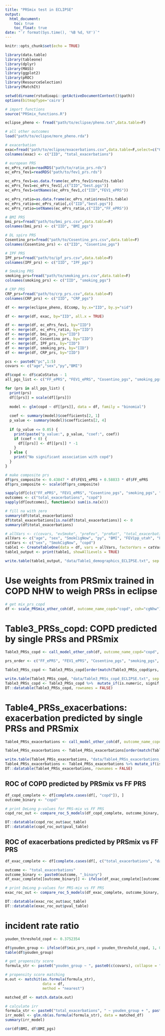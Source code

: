 ```yaml
---
title: "PRSmix test in ECLIPSE"
output:
  html_document:
    toc: true
    toc_float: true
date: "`r format(Sys.time(), '%B %d, %Y')`"
---
```


```r
knitr::opts_chunk$set(echo = TRUE)
```

```r
library(data.table)
library(tableone)
library(dplyr)
library(MASS)
library(ggplot2)
library(pROC)
library(ResourceSelection)
library(MatchIt)
```

```r
setwd(dirname(rstudioapi::getActiveDocumentContext()$path))
options(bitmapType='cairo')

# import functions 
source("PRSmix_functions.R")
```

```r
eclipse_pheno <- fread("path/to/eclipse/pheno.txt",data.table=F)

# all other outcomes
load("path/to/eclipse/more_pheno.rda")

# exacerbation
exac=fread("path/to/eclipse/exacerbations.csv",data.table=F,select=c("GLOBALID","total_exacerbations"))
colnames(exac) <- c("IID", "total_exacerbations")
```

```r
# european PRS
ec_ePrs_ratio=readRDS("path/to/ratio_prs.rds")
ec_ePrs_fev1=readRDS("path/to/fev1_prs.rds")

ec_ePrs_fev1=as.data.frame(ec_ePrs_fev1$results.table)
ec_ePrs_fev1=ec_ePrs_fev1[,c("IID","best.pgs")]
ec_ePrs_fev1=setNames(ec_ePrs_fev1,c("IID","FEV1_ePRS"))

ec_ePrs_ratio=as.data.frame(ec_ePrs_ratio$results.table)
ec_ePrs_ratio=ec_ePrs_ratio[,c("IID","best.pgs")]
ec_ePrs_ratio=setNames(ec_ePrs_ratio,c("IID","FF_ePRS"))

# BMI PRS
bmi_prs=fread("path/to/bmi_prs.csv",data.table=F)
colnames(bmi_prs) <- c("IID", "BMI_pgs")

# DL spiro PRS
Cosentino_prs=fread("path/to/Cosentino_prs.csv",data.table=F)
colnames(Cosentino_prs) <- c("IID", "Cosentino_pgs")

# IPF PRS
IPF_prs=fread("path/to/ipf_prs.csv",data.table=F)
colnames(IPF_prs) <- c("IID", "IPF_pgs")

# Smoking PRS
smoking_prs=fread("path/to/smoking_prs.csv",data.table=F)
colnames(smoking_prs) <- c("IID", "smoking_pgs")

# CRP PRS
CRP_prs=fread("path/to/crp_prs.csv",data.table=F)
colnames(CRP_prs) <- c("IID", "CRP_pgs")
```

```r
df <- merge(eclipse_pheno, ECcomp, by.x="IID", by.y="sid")

df <- merge(df, exac, by="IID", all.x = TRUE)

df <- merge(df, ec_ePrs_fev1, by="IID")
df <- merge(df, ec_ePrs_ratio, by="IID")
df <- merge(df, bmi_prs, by="IID")
df <- merge(df, Cosentino_prs, by="IID")
df <- merge(df, IPF_prs, by="IID")
df <- merge(df, smoking_prs, by="IID")
df <- merge(df, CRP_prs, by="IID")
```

```r
pcs <- paste0("pc",1:5)
covars <- c("age","sex","py","BMI")
```

```r
df$copd <- df$caCoStatus - 1
all_pgs_list <- c("FF_ePRS", "FEV1_ePRS", "Cosentino_pgs", "smoking_pgs", "IPF_pgs", "BMI_pgs", "CRP_pgs")

for (prs in all_pgs_list) {
  print(prs)
  df[[prs]] = scale(df[[prs]])
  
  model <- glm(copd ~ df[[prs]], data = df, family = "binomial")
  
  coef <- summary(model)$coefficients[2, 1] 
  p_value <- summary(model)$coefficients[2, 4]
  
  if (p_value <= 0.05) {
    print(paste("p_value:", p_value, "coef:", coef))
    if (coef < 0) {
      df[[prs]] <- df[[prs]] * -1
    }
  } else {
    print("No significant association with copd")
  }
}

# make composite prs
df$prs_composite <- 0.43847 * df$FEV1_ePRS + 0.58833 * df$FF_ePRS
df$prs_composite <- scale(df$prs_composite)
```

```r
sapply(df[c(c("FF_ePRS", "FEV1_ePRS", "Cosentino_pgs", "smoking_pgs", "IPF_pgs", "BMI_pgs", "CRP_pgs"), pcs, covars)], function(x) sum(is.na(x)))
outcomes <- c("total_exacerbations", "copd")
sapply(df[outcomes], function(x) sum(is.na(x)))
```

```r
# fill na with zero
summary(df$total_exacerbations)
df$total_exacerbations[is.na(df$total_exacerbations)] <- 0
summary(df$total_exacerbations)
```

```r
# allVars <- c(covars, "evSmoke", "preFev", "preRat", "total_exacerbations")
allVars <- c("age", "sex", "SmokCigNow", "py", "BMI", "FEV1pp_utah", "FEV1_FVC_utah", "copd", "Exacerbation_Frequency")
catVars <- c("sex", "SmokCigNow", "copd")
table1 <- CreateTableOne(data = df, vars = allVars, factorVars = catVars)
table1_output <- print(table1, showAllLevels = TRUE)

write.table(table1_output, "data/Table1_demographics_ECLIPSE.txt", sep = "\t", row.names = TRUE, quote = FALSE)
```

# Use weights from PRSmix trained in COPD NHW to weigh PRSs in eclipse
```r
# get mix_prs_copd
df <- scale_PRSmix_other_coh(df, outcome_name_copd="copd", coh="cgNhw")
```

# Table3_PRSs_copd: COPD predicted by single PRSs and PRSmix
```r
Table3_PRSs_copd <- call_model_other_coh(df, outcome_name_copd="copd", outcome_name_other_coh="copd", pcs, covars, model_type = "binomial", adjustment = NULL, coh = "cgNhw", additional_prs = "prs_composite")

prs_order <- c("FF_ePRS", "FEV1_ePRS", "Cosentino_pgs", "smoking_pgs", "IPF_pgs", "BMI_pgs", "CRP_pgs", "mix_prs_copd", "prs_composite")

Table3_PRSs_copd <- Table3_PRSs_copd[order(match(Table3_PRSs_copd$prs, prs_order)), ]

write.table(Table3_PRSs_copd, "data/Table3_PRSs_copd_ECLIPSE.txt", sep = "\t", row.names = FALSE, quote = FALSE)
Table3_PRSs_copd <- Table3_PRSs_copd %>%  mutate_if(is.numeric, signif, digits=3)
DT::datatable(Table3_PRSs_copd, rownames = FALSE)
```

# Table4_PRSs_exacerbations: exacerbation predicted by single PRSs and PRSmix
```r
Table4_PRSs_exacerbations <- call_model_other_coh(df, outcome_name_copd="copd", outcome_name_other_coh="total_exacerbations", pcs, covars, model_type = "nb", adjustment = "offset(log(days_followed/365))", coh = "cgNhw", additional_prs = "prs_composite")

Table4_PRSs_exacerbations <- Table4_PRSs_exacerbations[order(match(Table4_PRSs_exacerbations$prs, prs_order)), ]

write.table(Table4_PRSs_exacerbations, "data/Table4_PRSs_exacerbations_ECLIPSE.txt", sep = "\t", row.names = FALSE, quote = FALSE)
Table4_PRSs_exacerbations <- Table4_PRSs_exacerbations %>% mutate_if(is.numeric, signif, digits=3)
DT::datatable(Table4_PRSs_exacerbations, rownames = FALSE)
```

## ROC of COPD predicted by PRSmix vs FF PRS
```r
df_copd_complete <- df[complete.cases(df[, "copd"]), ]
outcome_binary <- "copd"

# print DeLong p-values for PRS-mix vs FF PRS
copd_roc_out <- compare_roc_5_models(df_copd_complete, outcome_binary, mix_prs="mix_prs_copd", prs_to_compare="FF_ePRS", pcs, covars, adjustment=NULL, plot_title = "COPD predicted by PRSmix vs. FEV1/FVC PRS in ECLIPSE")

DT::datatable(copd_roc_out$auc_table)
DT::datatable(copd_roc_out$pval_table)
```

## ROC of exacerbations predicted by PRSmix vs FF PRS
```r
df_exac_complete <- df[complete.cases(df[, c("total_exacerbations", "days_followed")]), ]

outcome <- "total_exacerbations"
outcome_binary <- paste0(outcome, "_binary")
df_exac_complete[[outcome_binary]] <- ifelse(df_exac_complete[[outcome]] >= 2, 1, 0)

# print DeLong p-values for PRS-mix vs FF PRS
exac_roc_out <- compare_roc_5_models(df_exac_complete, outcome_binary, mix_prs="mix_prs_copd", prs_to_compare="FF_ePRS", pcs, covars, adjustment="offset(log(days_followed/365))", plot_title = "Exacerbations predicted by PRSmix vs. FEV1/FVC PRS in ECLIPSE")

DT::datatable(exac_roc_out$auc_table)
DT::datatable(exac_roc_out$pval_table)
```

# incident rate ratio
```r
youden_threshold_copd <- 0.3752354

df$youden_group <- ifelse(df$mix_prs_copd > youden_threshold_copd, 1, 0)
table(df$youden_group)
```

```r
# get propensity score
formula_str <- paste0("youden_group ~ ", paste0(c(covars), collapse = " + "))

# propensity score matching 
m.out <- matchit(as.formula(formula_str), 
                 data = df, 
                 method = "nearest")

matched_df <- match.data(m.out)
```

```r
# calculate irr
formula_str <- paste0("total_exacerbations", " ~ youden_group + ", paste0(c(pcs), collapse = " + "))
irr_model <- glm.nb(as.formula(formula_str), data = matched_df)
summary(irr_model)
```

```r
cor(df$BMI, df$BMI_pgs)
```

